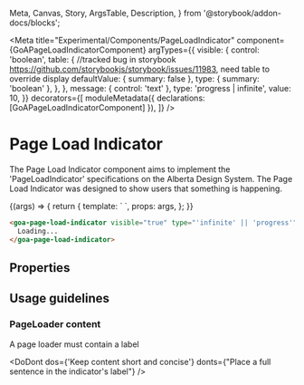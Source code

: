 
  Meta,
  Canvas,
  Story,
  ArgsTable,
  Description,
} from '@storybook/addon-docs/blocks';

<Meta
  title="Experimental/Components/PageLoadIndicator"
  component={GoAPageLoadIndicatorComponent}
  argTypes={{
    visible: {
      control: 'boolean',
      table: {
        //tracked bug in storybook https://github.com/storybookjs/storybook/issues/11983, need table to override display
        defaultValue: { summary: false },
        type: { summary: 'boolean' },
      },
    },
    message: { control: 'text' },
    type: 'progress | infinite',
    value: 10,
  }}
  decorators={[
    moduleMetadata({ declarations: [GoAPageLoadIndicatorComponent] }),
  ]}
/>

# Page Load Indicator

The Page Load Indicator component aims to implement the 'PageLoadIndicator' specifications on the Alberta Design System.
The Page Load Indicator was designed to show users that something is happening.

<Canvas>
  <Story
    name="Load Indicator"
    height={300}
    args={{
      visible: true,
      message: 'Loading message...',
      type: 'infinite'
    }}
    parameters={{
      design: {},
    }}
  >
    {(args) => {
      return {
        template: `
        <goa-page-load-indicator [pagelock]="false" [visible]="visible" [type]="type" [message]="message">
                    </goa-page-load-indicator>`,
        props: args,
      };
    }}
  </Story>
</Canvas>

```html
<goa-page-load-indicator visible="true" type="'infinite' || 'progress'">
  Loading...
</goa-page-load-indicator>
```

## Properties

<Description of={GoAPageLoadIndicatorComponent} />
<ArgsTable of={GoAPageLoadIndicatorComponent} />

## Usage guidelines

### PageLoader content

A page loader must contain a label

<DoDont
  dos={'Keep content short and concise'}
  donts={"Place a full sentence in the indicator's label"}
/>

